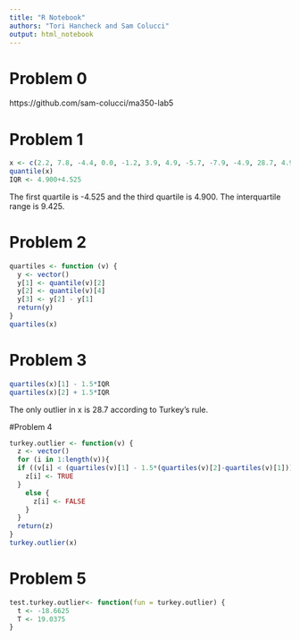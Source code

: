 ```yaml
---
title: "R Notebook"
authors: "Tori Hancheck and Sam Colucci"
output: html_notebook
---
```


# Problem 0
https://github.com/sam-colucci/ma350-lab5

# Problem 1
```r
x <- c(2.2, 7.8, -4.4, 0.0, -1.2, 3.9, 4.9, -5.7, -7.9, -4.9, 28.7, 4.9)
quantile(x)
IQR <- 4.900+4.525
```
The first quartile is -4.525 and the third quartile is 4.900. The interquartile range is 9.425.

# Problem 2
```r
quartiles <- function (v) {
  y <- vector()
  y[1] <- quantile(v)[2]
  y[2] <- quantile(v)[4]
  y[3] <- y[2] - y[1]
  return(y)
}
quartiles(x)
```

# Problem 3
```r
quartiles(x)[1] - 1.5*IQR
quartiles(x)[2] + 1.5*IQR
```
The only outlier in x is 28.7 according to Turkey's rule.

#Problem 4
```r
turkey.outlier <- function(v) {
  z <- vector()
  for (i in 1:length(v)){
  if ((v[i] < (quartiles(v)[1] - 1.5*(quartiles(v)[2]-quartiles(v)[1]))) || (v[i] > (quartiles(v)[2] + 1.5*(quartiles(v)[2]-quartiles(v)[1])))) {
    z[i] <- TRUE
  }
    else {
      z[i] <- FALSE
    }
  }
  return(z)
}
turkey.outlier(x)
```

# Problem 5
```r
test.turkey.outlier<- function(fun = turkey.outlier) {
  t <- -18.6625
  T <- 19.0375
}
```

